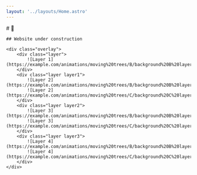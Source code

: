 ```yaml
---
layout: '../layouts/Home.astro'
---
```


<div class='container'>
    # 🐒

    ## Website under construction

    <div class="overlay">
        <div class="layer">
            ![Layer 1](https://example.com/animations/moving%20trees/B/background%20B%20layer1.png)
        </div>
        <div class="layer layer1">
            ![Layer 2](https://example.com/animations/moving%20trees/B/background%20B%20layer2.png)
            ![Layer 2](https://example.com/animations/moving%20trees/C/background%20C%20layer2.png)
        </div>
        <div class="layer layer2">
            ![Layer 3](https://example.com/animations/moving%20trees/B/background%20B%20layer3.png)
            ![Layer 3](https://example.com/animations/moving%20trees/C/background%20C%20layer3.png)
        </div>
        <div class="layer layer3">
            ![Layer 4](https://example.com/animations/moving%20trees/B/background%20B%20layer4.png)
            ![Layer 4](https://example.com/animations/moving%20trees/C/background%20C%20layer4.png)
        </div>
    </div>
</div>
